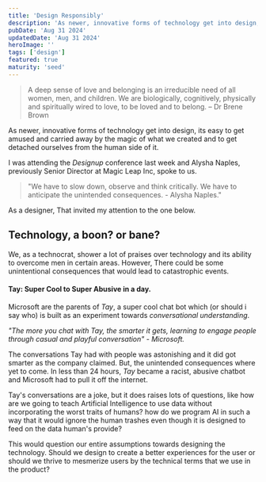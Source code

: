 ```yaml
---
title: 'Design Responsibly'
description: 'As newer, innovative forms of technology get into design, its easy to get amused and carried away by the magic of what we created and to get detached ourselves from the human side of it'
pubDate: 'Aug 31 2024'
updatedDate: 'Aug 31 2024'
heroImage: ''
tags: ['design']
featured: true
maturity: 'seed'
---
```


> A deep sense of love and belonging is an irreducible need of all women, men, and children. We are biologically, cognitively, physically and spiritually wired to love, to be loved and to belong. – Dr Brene Brown

As newer, innovative forms of technology get into design, its easy to get amused and carried away by the magic of what we created and to get detached ourselves from the human side of it.

I was attending the *Designup* conference last week and Alysha Naples, previously Senior Director at Magic Leap Inc, spoke to us.

> "We have to slow down, observe and think critically. We have to anticipate the unintended consequences. - Alysha Naples."

As a designer, That invited my attention to the one below.

## Technology, a boon? or bane?
We, as a technocrat, shower a lot of praises over technology and  its ability to overcome men in certain areas. However, There could be some unintentional consequences that would lead to catastrophic events.

#### Tay: Super Cool to Super Abusive in a day.

Microsoft are the parents of *Tay*, a super cool chat bot which (or should i say who) is built as an experiment towards *conversational understanding*.

*"The more you chat with Tay, the smarter it gets, learning to engage people through casual and playful conversation" - Microsoft.*

The conversations Tay had with people was astonishing and it did got smarter as the company claimed. But, the unintended consequences where yet to come. In less than 24 hours, *Tay* became a racist, abusive chatbot and Microsoft had to pull it off the internet.

Tay's conversations are a joke, but it does raises lots of questions, like how are we going to teach Artificial Intelligence to use data without incorporating the worst traits of humans? how do we program AI in such a way that it would ignore the human trashes even though it is designed to feed on the data human's provide?

This would question our entire assumptions towards designing the technology. Should we design to create a better experiences for the user or should we thrive to mesmerize users by the technical terms that we use in the product?
